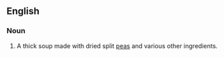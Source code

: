 {{wikipedia}}
==English==
===Noun===
{{en-noun|-}}
#A thick soup made with dried split [[peas]] and various other ingredients.